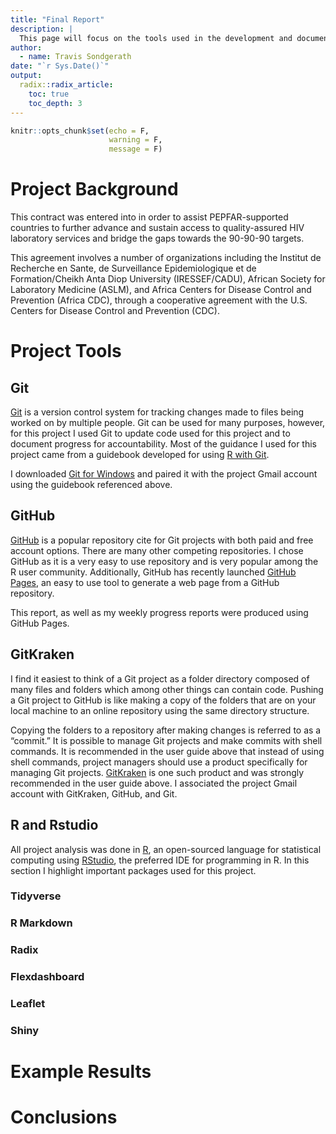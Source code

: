 ```yaml
---
title: "Final Report"
description: |
  This page will focus on the tools used in the development and documentation of this project rather than the results. Other reports will describe these results.
author:
  - name: Travis Sondgerath 
date: "`r Sys.Date()`"
output:
  radix::radix_article:
    toc: true
    toc_depth: 3
---
```


```r
knitr::opts_chunk$set(echo = F,
                      warning = F,
                      message = F)
```

# Project Background

This contract was entered into in order to assist PEPFAR-supported countries to further advance and sustain access to quality-assured HIV laboratory services and bridge the gaps towards the 90-90-90
targets.

This agreement involves a number of organizations including the Institut de Recherche en Sante, de Surveillance Epidemiologique et de Formation/Cheikh Anta Diop University (IRESSEF/CADU), African Society for Laboratory Medicine (ASLM), and Africa Centers for Disease Control and Prevention (Africa CDC), through a cooperative agreement with the U.S. Centers for Disease Control and Prevention (CDC). 

# Project Tools

## Git

[Git](https://en.wikipedia.org/wiki/Git) is a version control system for tracking changes made to files being worked on by multiple people. Git can be used for many purposes, however, for this project I used Git to update code used for this project and to document progress for accountability. Most of the guidance I used for this project came from a guidebook developed for using [R with Git](http://happygitwithr.com/). 

I downloaded [Git for Windows](https://gitforwindows.org/) and paired it with the project Gmail account using the guidebook referenced above.

## GitHub

[GitHub](https://github.com/about) is a popular repository cite for Git projects with both paid and free account options. There are many other competing repositories. I chose GitHub as it is a very easy to use repository and is very popular among the R user community. Additionally, GitHub has recently launched [GitHub Pages](https://help.github.com/articles/what-is-github-pages/), an easy to use tool to generate a web page from a GitHub repository. 

This report, as well as my weekly progress reports were produced using GitHub Pages.

## GitKraken

I find it easiest to think of a Git project as a folder directory composed of many files and folders which among other things can contain code. Pushing a Git project to GitHub is like making a copy of the folders that are on your local machine to an online repository using the same directory structure. 

Copying the folders to a repository after making changes is referred to as a "commit." It is possible to manage Git projects and make commits with shell commands. It is recommended in the user guide above that instead of using shell commands, project managers should use a product specifically for managing Git projects. [GitKraken](https://www.gitkraken.com/about) is one such product and was strongly recommended in the user guide above. I associated the project Gmail account with GitKraken, GitHub, and Git.

## R and Rstudio

All project analysis was done in [R](https://www.r-project.org/about.html), an open-sourced language for statistical computing using [RStudio](https://www.rstudio.com/about/), the preferred IDE for programming in R. In this section I highlight important packages used for this project.

### Tidyverse

### R Markdown

### Radix

### Flexdashboard

### Leaflet

### Shiny

# Example Results

# Conclusions







